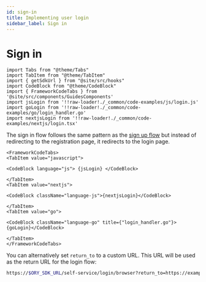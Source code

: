 ```yaml
---
id: sign-in
title: Implementing user login
sidebar_label: Sign in
---
```


# Sign in

```mdx-code-block
import Tabs from "@theme/Tabs"
import TabItem from "@theme/TabItem"
import { getSdkUrl } from "@site/src/hooks"
import CodeBlock from "@theme/CodeBlock"
import { FrameworkCodeTabs } from '@site/src/components/GuidesComponents'
import jsLogin from '!!raw-loader!./_common/code-examples/js/login.js'
import goLogin from '!!raw-loader!./_common/code-examples/go/login_handler.go'
import nextjsLogin from '!!raw-loader!./_common/code-examples/nextjs/login.tsx'
```

The sign in flow follows the same pattern as the [sign up flow](/docs/identities/get-started/sign-up) but instead of redirecting
to the registration page, it redirects to the login page.

```mdx-code-block
<FrameworkCodeTabs>
<TabItem value="javascript">
```

```mdx-code-block
<CodeBlock language="js"> {jsLogin} </CodeBlock>
```

```mdx-code-block
</TabItem>
<TabItem value="nextjs">
```

```mdx-code-block
<CodeBlock className="language-js">{nextjsLogin}</CodeBlock>
```

```mdx-code-block
</TabItem>
<TabItem value="go">
```

```mdx-code-block
<CodeBlock className="language-go" title={"login_handler.go"}>{goLogin}</CodeBlock>

```

```mdx-code-block
</TabItem>
</FrameworkCodeTabs>
```

You can alternatively set `return_to` to a custom URL. This URL will be used as the return URL for the login flow:

```bash
https://$ORY_SDK_URL/self-service/login/browser?return_to=https://example.com/dashboard
```
